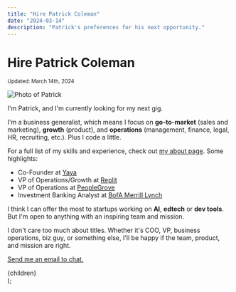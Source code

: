```yaml
---
title: "Hire Patrick Coleman"
date: "2024-03-14"
description: "Patrick's preferences for his next opportunity."
---
```



# Hire Patrick Coleman

<small>
  Updated: <time dateTime={date}>March 14th, 2024</time>
</small>

<Image
  src="/images/patrick-photo.png"
  className="rounded-full mx-auto mb-6 md:mb-8"
  alt="Photo of Patrick"
  width={200}
  height={200}
/>

I'm Patrick, and I'm currently looking for my next gig.

I'm a business generalist, which means I focus on **go-to-market** (sales and marketing), **growth** (product), and **operations** (management, finance, legal, HR, recruiting, etc.). Plus I code a little.

For a full list of my skills and experience, check out [my about page](/about). Some highlights:

- Co-Founder at [Yaya](https://yaya.press/)
- VP of Operations/Growth at [Replit](https://replit.com/)
- VP of Operations at [PeopleGrove](https://peoplegrove.com/)
- Investment Banking Analyst at [BofA Merrill Lynch](https://www.bofaml.com/)

I think I can offer the most to startups working on **AI**, **edtech** or **dev tools**. But I'm open to anything with an inspiring team and mission.

I don't care too much about titles. Whether it's COO, VP, business operations, biz guy, or something else, I'll be happy if the team, product, and mission are right.

[Send me an email to chat.](mailto:patrick@pscoleman.me)

  <Layout title={title} description={description}>
    <MDXProvider components={MdxComponents}>
      <div className="prose max-w-none prose-stone dark:prose-invert dark:prose-headings:text-text-darkbold dark:prose-a:text-text-darkbold dark:prose-strong:text-text-darkbold">
        {children}
      </div>
    </MDXProvider>
  </Layout>
);
